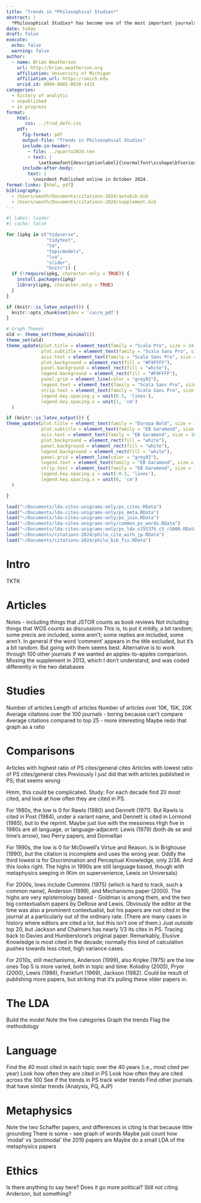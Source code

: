 ```yaml
---
title: "Trends in *Philosophical Studies*"
abstract: |
  *Philosophical Studies* has become one of the most important journals for work in several large topics in philosophy. This paper uses data from the word distributions in those papers, and the citations of the papers, to look at how it has changed over time, and how it became so central.
date: today
draft: false
execute:
  echo: false
  warning: false
author:
  - name: Brian Weatherson 
    url: http://brian.weatherson.org
    affiliation: University of Michigan
    affiliation_url: https://umich.edu
    orcid_id: 0000-0002-0830-141X
categories:
  - history of analytic
  - unpublished
  - in progress
format:
    html:
       css: ../trad_defn.css
    pdf:
      fig-format: pdf
      output-file: "Trends in Philosophical Studies"
      include-in-header:
        - file: ../quarto2024.tex
        - text: |
            \setkomafont{descriptionlabel}{\normalfont\scshape\bfseries}
      include-after-body: 
        text: |
          \noindent Published online in October 2024.
format-links: [html, pdf]
bibliography: 
  - /Users/weath/Documents/citations-2024/autobib.bib
  - /Users/weath/Documents/citations-2024/supplement.bib
---
```


```r
#| label: loader
#| cache: false

for (ipkg in c("tidyverse", 
               "tidytext", 
               "tm", 
               "topicmodels", 
               "lsa",
               "slider",
               "knitr")) {
  if (!require(ipkg, character.only = TRUE)) {
    install.packages(ipkg)
    library(ipkg, character.only = TRUE)
  }
}

if (knitr::is_latex_output()) {
  knitr::opts_chunk$set(dev = 'cairo_pdf')
}

# Graph Themes
old <- theme_set(theme_minimal())
theme_set(old)
theme_update(plot.title = element_text(family = "Scala Pro", size = 24, face = "bold"),
             plot.subtitle = element_text(family = "Scala Sans Pro", size = 20),
             axis.text = element_text(family = "Scala Sans Pro", size = 18),
             plot.background = element_rect(fill = "#F9FFFF"),
             panel.background = element_rect(fill = "white"),
             legend.background = element_rect(fill = "#F9FFFF"),
             panel.grid = element_line(color = "grey92"),
             legend.text = element_text(family = "Scala Sans Pro", size = 20),
             strip.text = element_text(family = "Scala Sans Pro", size = 20),
             legend.key.spacing.y = unit(0.5, 'lines'),
             legend.key.spacing.x = unit(1, 'cm')
  )

if (knitr::is_latex_output()) {
theme_update(plot.title = element_text(family = "Europa-Bold", size = 14),
             plot.subtitle = element_text(family = "EB Garamond", size = 11),
             axis.text = element_text(family = "EB Garamond", size = 10),
             plot.background = element_rect(fill = "white"),
             panel.background = element_rect(fill = "white"),
             legend.background = element_rect(fill = "white"),
             panel.grid = element_line(color = "grey92"),
             legend.text = element_text(family = "EB Garamond", size = 11),
             strip.text = element_text(family = "EB Garamond", size = 12),
             legend.key.spacing.y = unit(-0.3, 'lines'),
             legend.key.spacing.x = unit(0, 'cm')
  )

}

load("~/Documents/lda-cites-unigrams-only/ps_cites.RData")
load("~/Documents/lda-cites-unigrams-only/ps_meta.RData")
load("~/Documents/lda-cites-unigrams-only/ps_join.RData")
load("~/Documents/lda-cites-unigrams-only/common_ps_words.RData")
load("~/Documents/lda-cites-unigrams-only/ps_lda_s155376_c5_r1000.RData")
load("~/Documents/citations-2024/philo_cite_with_jp.RData")
load("~/Documents/citations-2024/philo_bib_fix.RData")
```


# Intro

TKTK

# Articles

Notes - including things that JSTOR counts as book reviews
Not including things that WOS counts as discussions
This is, to put it mildly, a bit random; some precis are included, some aren't; some replies are included, some aren't. In general if the word 'comment' appears in the title excluded, but it's a bit random. But going with them seems best.
Alternative is to work through 100 other journals if we wanted an apples-to-apples comparison.
Missing the supplement in 2013, which I don't understand, and was coded differently in the two databases

# Studies

Number of articles
Length of articles
Number of articles over 10K, 15K, 20K
Average citations over the 100 journals - boring because can't compare
Average citations compared to top 25 - more interesting
Maybe redo that graph as a ratio

# Comparisons

Articles with highest ratio of PS cites/general cites
Articles with lowest ratio of PS cites/general cites
Previously I just did that with articles published in PS; that seems wrong

Hmm, this could be complicated. 
Study: For each decade find 20 most cited, and look at how often they are cited in PS.

For 1980s, the low is 0 for Rawls (1980) and Dennett (1971). But Rawls is cited in Post (1984), under a variant name, and Dennett is cited in Lormond (1985), but to the reprint. Maybe just live with the messiness
High five in 1980s are all language, or language-adjacent: Lewis (1979) (both de se and time's arrow), two Perry papers, and Donnellan

For 1990s, the low is 0 for McDowell's Virtue and Reason. Is in Brighouse (1990), but the citation is incomplete and uses the wrong year. Oddly the third lowest is for Discrimination and Perceptual Knowledge, only 2/38. And this looks right.
The highs in 1990s are still language based, though with metaphysics seeping in (Kim on supervenience, Lewis on Universals)

For 2000s, lows include Cummins (1975) (which is hard to track, such a common name), Anderson (1999), and Mechanisms paper (2000).
The highs are very epistemology based - Goldman is among them, and the two big contextualism papers by DeRose and Lewis. Obviously the editor at the time was also a prominent contextualist, but his papers are not cited in the journal at a particularly out of the ordinary rate. (There are many cases in history where editors are cited a lot, but this isn't one of them.)
Just outside top 20, but Jackson and Chalmers has nearly 1/3 its cites in PS. Tracing back to Davies and Humberstone's original paper.
Remarkably, Elusive Knowledge is most cited in the decade; normally this kind of calculation pushes towards less cited, high variance cases.

For 2010s, still mechanisms, Anderson (1999), also Kripke (1975) are the low ones
Top 5 is more varied, both in topic and time: Kolodny (2005), Pryor (2000), Lewis (1986), Frankfurt (1969), Jackson (1982). Could be result of publishing more papers, but striking that it's pulling these older papers in.

# The LDA

Build the model
Note the five categories
Graph the trends
Flag the methodology

# Language

Find the 40 most cited in each topic over the 40 years (i.e., most cited per year)
Look how often they are cited in PS
Look how often they are cited across the 100
See if the trends in PS track wider trends
Find other journals that have similar trends (Analysis, PQ, AJP)

# Metaphysics

Note the two Schaffer papers, and differences in citing
Is that because little grounding
There is some - see graph of words
Maybe just count how 'modal' vs 'postmodal' the 2019 papers are
Maybe do a small LDA of the metaphysics papers

# Ethics

Is there anything to say here?
Does it go more political? Still not citing Anderson, but something?
